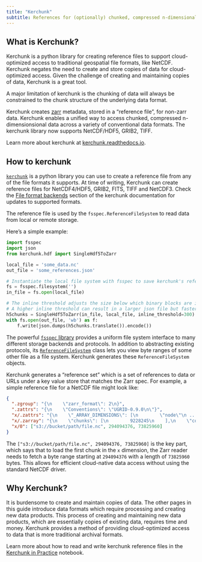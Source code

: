 ```yaml
---
title: "Kerchunk"
subtitle: References for (optionally) chunked, compressed n-dimensional arrays
---
```


## What is Kerchunk?

Kerchunk is a python library for creating reference files to support cloud-optimized access to traditional geospatial file formats, like NetCDF. Kerchunk negates the need to create and store copies of data for cloud-optimized access. Given the challenge of creating and maintaining copies of data, Kerchunk is a great tool.

::: {.callout-warning}
A major limitation of kerchunk is the chunking of data will always be constrained to the chunk structure of the underlying data format.
:::

Kerchunk creates [zarr](../zarr/intro.qmd) metadata, stored in a "reference file", for non-zarr data. Kerchunk enables a unified way to access chunked, compressed n-dimensionsional data across a variety of conventional data formats. The kerchunk library now supports NetCDF/HDF5, GRIB2, TIFF.

Learn more about kerchunk at [kerchunk.readthedocs.io](https://kerchunk.readthedocs.io/en/latest/).

## How to kerchunk 

[`kerchunk`](https://fsspec.github.io/kerchunk) is a python library you can use to create a reference file from any of the file formats it supports. At time of writing, Kerchunk can create reference files for NetCDF4/HDF5, GRIB2, FITS, TIFF and NetCDF3. Check the [File format backends](https://fsspec.github.io/kerchunk/reference.html#file-format-backends) section of the kerchunk documentation for updates to supported formats.

The reference file is used by the `fsspec.ReferenceFileSystem` to read data from local or remote storage.

Here's a simple example:

```python
import fsspec
import json
from kerchunk.hdf import SingleHdf5ToZarr

local_file = 'some_data.nc'
out_file = 'some_references.json'

# Instantiate the local file system with fsspec to save kerchunk's reference data as json.
fs = fsspec.filesystem('')
in_file = fs.open(local_file)

# The inline threshold adjusts the size below which binary blocks are included directly in the output.
# A higher inline threshold can result in a larger json file but faster loading time.
h5chunks = SingleHdf5ToZarr(in_file, local_file, inline_threshold=300)
with fs.open(out_file, 'wb') as f:
    f.write(json.dumps(h5chunks.translate()).encode())
```

::: {.callout-note}
The powerful [`fsspec` library](https://filesystem-spec.readthedocs.io/en/latest/) provides a uniform file system interface to many different storage backends and protocols. In addition to abstracting existing protocols, its [`ReferenceFileSystem`](https://filesystem-spec.readthedocs.io/en/latest/api.html#fsspec.implementations.reference.ReferenceFileSystem) class lets you view byte ranges of some other file as a file system. Kerchunk generates these `ReferenceFileSystem` objects.
:::


Kerchunk generates a "reference set" which is a set of references to data or URLs under a key value store that matches the Zarr spec. For example, a simple reference file for a NetCDF file might look like:

```json
{
  ".zgroup": "{\n    \"zarr_format\": 2\n}",
  ".zattrs": "{\n    \"Conventions\": \"UGRID-0.9.0\n\"}",
  "x/.zattrs": "{\n    \"_ARRAY_DIMENSIONS\": [\n        \"node\"\n ...",
  "x/.zarray": "{\n    \"chunks\": [\n        9228245\n    ],\n    \"compressor\": null,\n    \"dtype\": \"<f8\",\n  ...",
  "x/0": ["s3://bucket/path/file.nc", 294094376, 73825960]
}
```
The `["s3://bucket/path/file.nc", 294094376, 73825960]` is the key part, which says that to load the first chunk in the `x` dimension, the Zarr reader needs to fetch a byte range starting at `294094376` with a length of `73825960` bytes. This allows for efficient cloud-native data access without using the standard NetCDF driver.

## Why Kerchunk?

It is burdensome to create and maintain copies of data. The other pages in this guide introduce data formats which require processing and creating new data products. This process of creating and maintaining new data products, which are essentially copies of existing data, requires time and money. Kerchunk provides a method of providing cloud-optimized access to data that is more traditional archival formats.

Learn more about how to read and write kerchunk reference files in the [Kerchunk in Practice](./kerchunk-in-practice.ipynb) notebook.


